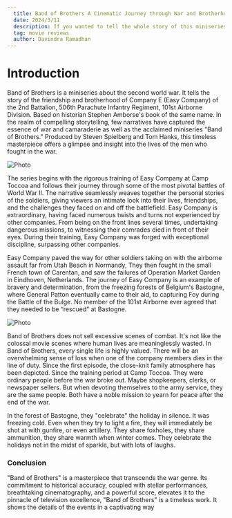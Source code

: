 ---
  title: Band of Brothers A Cinematic Journey through War and Brotherhood
  date: 2024/3/11
  description: If you wanted to tell the whole story of this miniseries, it would probably take an extraordinarily long serialized article that would make you speechless. Because there are ten episodes. So, I decided to keep this post simple.
  tag: movie reviews
  author: Davindra Ramadhan
---

# Introduction

Band of Brothers is a miniseries about the second world war. It tells the story of the friendship and brotherhood of Company E (Easy Company) of the 2nd Battalion, 506th Parachute Infantry Regiment, 101st Airborne Division. Based on historian Stephen Amborse's book of the same name. In the realm of compelling storytelling, few narratives have captured the essence of war and camaraderie as well as the acclaimed miniseries "Band of Brothers." Produced by Steven Spielberg and Tom Hanks, this timeless masterpiece offers a glimpse and insight into the lives of the men who fought in the war.


<Image
  src="/images/bnb.jpg"
  alt="Photo"
  width={1125}
  height={750}
  priority
  className="next-image"
/>

The series begins with the rigorous training of Easy Company at Camp Toccoa and follows their journey through some of the most pivotal battles of World War II. The narrative seamlessly weaves together the personal stories of the soldiers, giving viewers an intimate look into their lives, friendships, and the challenges they faced on and off the battlefield. Easy Company is extraordinary, having faced numerous twists and turns not experienced by other companies. From being on the front lines several times, undertaking dangerous missions, to witnessing their comrades died in front of their eyes. During their training, Easy Company was forged with exceptional discipline, surpassing other companies.

Easy Company paved the way for other soldiers taking on with the airborne assault far from Utah Beach in Normandy, They then fought in the small French town of Carentan, and saw the failures of Operation Market Garden in Eindhoven, Netherlands. The journey of Easy Company is an example of bravery and determination, from the freezing forests of Belgium's Bastogne, where General Patton eventually came to their aid, to capturing Foy during the Battle of the Bulge. No member of the 101st Airborne ever agreed that they needed to be “rescued” at Bastogne.

<Image
  src="/images/bnb3.png"
  alt="Photo"
  width={1125}
  height={750}
  priority
  className="next-image"
/>

Band of Brothers does not sell excessive scenes of combat. It's not like the colossal movie scenes where human lives are meaninglessly wasted. In Band of Brothers, every single life is highly valued. There will be an overwhelming sense of loss when one of the company members dies in the line of duty. Since the first episode, the close-knit family atmosphere has been depicted. Since the training period at Camp Toccoa. They were ordinary people before the war broke out. Maybe shopkeepers, clerks, or newspaper sellers. But when devoting themselves to the army service, they are the same people. Both have a noble mission to yearn for peace after the end of the war.

In the forest of Bastogne, they "celebrate" the holiday in silence. It was freezing cold. Even when they try to light a fire, they will immediately be shot at with gunfire, or even artillery. They share foxholes, they share ammunition, they share warmth when winter comes. They celebrate the holidays not in the midst of sparkle, but with lots of laughs.

### Conclusion

"Band of Brothers" is a masterpiece that transcends the war genre. Its commitment to historical accuracy, coupled with stellar performances, breathtaking cinematography, and a powerful score, elevates it to the pinnacle of television excellence, "Band of Brothers" is a timeless work. It shows the details of the events in a captivating way

